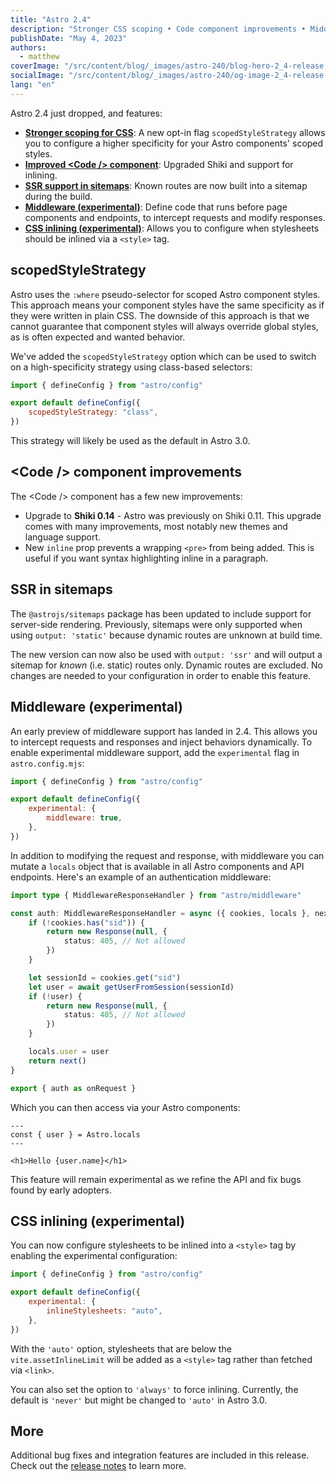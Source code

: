 ```yaml
---
title: "Astro 2.4"
description: "Stronger CSS scoping • Code component improvements • Middleware • CSS inlining • More!"
publishDate: "May 4, 2023"
authors:
  - matthew
coverImage: "/src/content/blog/_images/astro-240/blog-hero-2_4-release.jpg"
socialImage: "/src/content/blog/_images/astro-240/og-image-2_4-release.jpg"
lang: "en"
---
```


Astro 2.4 just dropped, and features:

- **[Stronger scoping for CSS](#scopedstylestrategy)**: A new opt-in flag `scopedStyleStrategy` allows you to configure a higher specificity for your Astro components' scoped styles.
- **[Improved &lt;Code /&gt; component](#code--component-improvements)**: Upgraded Shiki and support for inlining.
- **[SSR support in sitemaps](#ssr-in-sitemaps)**: Known routes are now built into a sitemap during the build.
- **[Middleware (experimental)](#middleware-experimental)**: Define code that runs before page components and endpoints, to intercept requests and modify responses.
- **[CSS inlining (experimental)](#css-inlining-experimental)**: Allows you to configure when stylesheets should be inlined via a `<style>` tag.

## scopedStyleStrategy

Astro uses the `:where` pseudo-selector for scoped Astro component styles. This approach means your component styles have the same specificity as if they were written in plain CSS. The downside of this approach is that we cannot guarantee that component styles will always override global styles, as is often expected and wanted behavior.

We've added the `scopedStyleStrategy` option which can be used to switch on a high-specificity strategy using class-based selectors:

```js
import { defineConfig } from "astro/config"

export default defineConfig({
	scopedStyleStrategy: "class",
})
```

This strategy will likely be used as the default in Astro 3.0.

## &lt;Code /&gt; component improvements

The &lt;Code /&gt; component has a few new improvements:

- Upgrade to **Shiki 0.14** - Astro was previously on Shiki 0.11. This upgrade comes with many improvements, most notably new themes and language support.
- New `inline` prop prevents a wrapping `<pre>` from being added. This is useful if you want syntax highlighting inline in a paragraph.

## SSR in sitemaps

The `@astrojs/sitemaps` package has been updated to include support for server-side rendering. Previously, sitemaps were only supported when using `output: 'static'` because dynamic routes are unknown at build time.

The new version can now also be used with `output: 'ssr'` and will output a sitemap for _known_ (i.e. static) routes only. Dynamic routes are excluded. No changes are needed to your configuration in order to enable this feature.

## Middleware (experimental)

An early preview of middleware support has landed in 2.4. This allows you to intercept requests and responses and inject behaviors dynamically. To enable experimental middleware support, add the `experimental` flag in `astro.config.mjs`:

```js
import { defineConfig } from "astro/config"

export default defineConfig({
	experimental: {
		middleware: true,
	},
})
```

In addition to modifying the request and response, with middleware you can mutate a `locals` object that is available in all Astro components and API endpoints. Here's an example of an authentication middleware:

```ts
import type { MiddlewareResponseHandler } from "astro/middleware"

const auth: MiddlewareResponseHandler = async ({ cookies, locals }, next) => {
	if (!cookies.has("sid")) {
		return new Response(null, {
			status: 405, // Not allowed
		})
	}

	let sessionId = cookies.get("sid")
	let user = await getUserFromSession(sessionId)
	if (!user) {
		return new Response(null, {
			status: 405, // Not allowed
		})
	}

	locals.user = user
	return next()
}

export { auth as onRequest }
```

Which you can then access via your Astro components:

```astro
---
const { user } = Astro.locals
---

<h1>Hello {user.name}</h1>
```

This feature will remain experimental as we refine the API and fix bugs found by early adopters.

## CSS inlining (experimental)

You can now configure stylesheets to be inlined into a `<style>` tag by enabling the experimental configuration:

```js
import { defineConfig } from "astro/config"

export default defineConfig({
	experimental: {
		inlineStylesheets: "auto",
	},
})
```

With the `'auto'` option, stylesheets that are below the `vite.assetInlineLimit` will be added as a `<style>` tag rather than fetched via `<link>`.

You can also set the option to `'always'` to force inlining. Currently, the default is `'never'` but might be changed to `'auto'` in Astro 3.0.

## More

Additional bug fixes and integration features are included in this release. Check out the [release notes](https://github.com/withastro/astro/pull/6977) to learn more.
